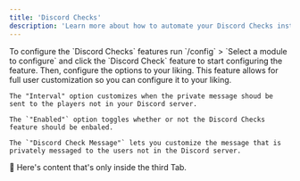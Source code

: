 ```yaml
---
title: 'Discord Checks'
description: 'Learn more about how to automate your Discord Checks instead of your staff members having to do the boring task.'
---
```


<Tabs>
  <Tab title="Step One">
    To configure the `Discord Checks` features run `/config` > `Select a module to configure` and click the `Discord Check` feature to start configuring the feature.
  </Tab>
  <Tab title="Step Two">
    Then, configure the options to your liking. This feature allows for full user customization so you can configure it to your liking.

    The "Interval" option customizes when the private message shoud be sent to the players not in your Discord server. 

    The `"Enabled"` option toggles whether or not the Discord Checks  feature should be enbaled.

    The `"Discord Check Message"` lets you customize the message that is privately messaged to the users not in the Discord server.
  </Tab>
  <Tab title="Step Three">
    💪 Here's content that's only inside the third Tab.
  </Tab>
</Tabs>
